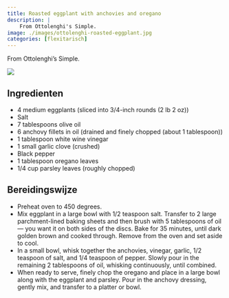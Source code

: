 ```yaml
---
title: Roasted eggplant with anchovies and oregano
description: |
    From Ottolenghi's Simple.
image: ./images/ottolenghi-roasted-eggplant.jpg
categories: [flexitarisch]
---
```


:::{.grid}
:::{.g-col-8}
From Ottolenghi's Simple.

:::
:::{.g-col-4}
![](./images/ottolenghi-eggplant.jpg)
:::
:::

## Ingredienten

- 4 medium eggplants (sliced into 3/4-inch rounds (2 lb 2 oz))
- Salt
- 7 tablespoons olive oil
- 6 anchovy fillets in oil (drained and finely chopped (about 1 tablespoon))
- 1 tablespoon white wine vinegar
- 1 small garlic clove (crushed)
- Black pepper
- 1 tablespoon oregano leaves
- 1/4 cup parsley leaves (roughly chopped)

## Bereidingswijze

- Preheat oven to 450 degrees.
- Mix eggplant in a large bowl with 1/2 teaspoon salt. Transfer to 2 large parchment-lined baking sheets and then brush with 5 tablespoons of oil — you want it on both sides of the discs. Bake for 35 minutes, until dark golden brown and cooked through. Remove from the oven and set aside to cool.
- In a small bowl, whisk together the anchovies, vinegar, garlic, 1/2 teaspoon of salt, and 1/4 teaspoon of pepper. Slowly pour in the remaining 2 tablespoons of oil, whisking continuously, until combined.
- When ready to serve, finely chop the oregano and place in a large bowl along with the eggplant and parsley. Pour in the anchovy dressing, gently mix, and transfer to a platter or bowl.